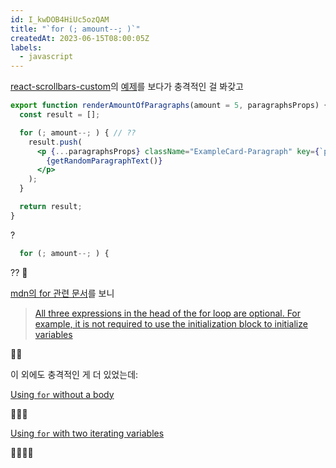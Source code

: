 ---
id: I_kwDOB4HiUc5ozQAM
title: "`for (; amount--; )`"
createdAt: 2023-06-15T08:00:05Z
labels:
  - javascript
---

[react-scrollbars-custom](https://github.com/xobotyi/react-scrollbars-custom)의 [예제](https://codesandbox.io/s/rsc-live-example-i1zlx?module=/src/RSCExample.jsx&file=/src/RSCExample.jsx:9374-9557)를 보다가 충격적인 걸 봐갖고

```jsx
export function renderAmountOfParagraphs(amount = 5, paragraphsProps) {
  const result = [];

  for (; amount--; ) { // ??
    result.push(
      <p {...paragraphsProps} className="ExampleCard-Paragraph" key={`paragraph_${amount}`}>
        {getRandomParagraphText()}
      </p>
    );
  }

  return result;
}
```
?

```js
  for (; amount--; ) {
```
??
🤯

[mdn의 for 관련 문서](https://developer.mozilla.org/en-US/docs/Web/JavaScript/Reference/Statements/for#syntax)를 보니

> [All three expressions in the head of the for loop are optional. For example, it is not required to use the initialization block to initialize variables](https://developer.mozilla.org/en-US/docs/Web/JavaScript/Reference/Statements/for#optional_for_expressions)

🤯🤯

이 외에도 충격적인 게 더 있었는데:

[Using `for` without a body](https://developer.mozilla.org/en-US/docs/Web/JavaScript/Reference/Statements/for#using_for_without_a_body)

🤯🤯🤯

[Using `for` with two iterating variables](https://developer.mozilla.org/en-US/docs/Web/JavaScript/Reference/Statements/for#using_for_with_two_iterating_variables)

🤯🤯🤯🤯
